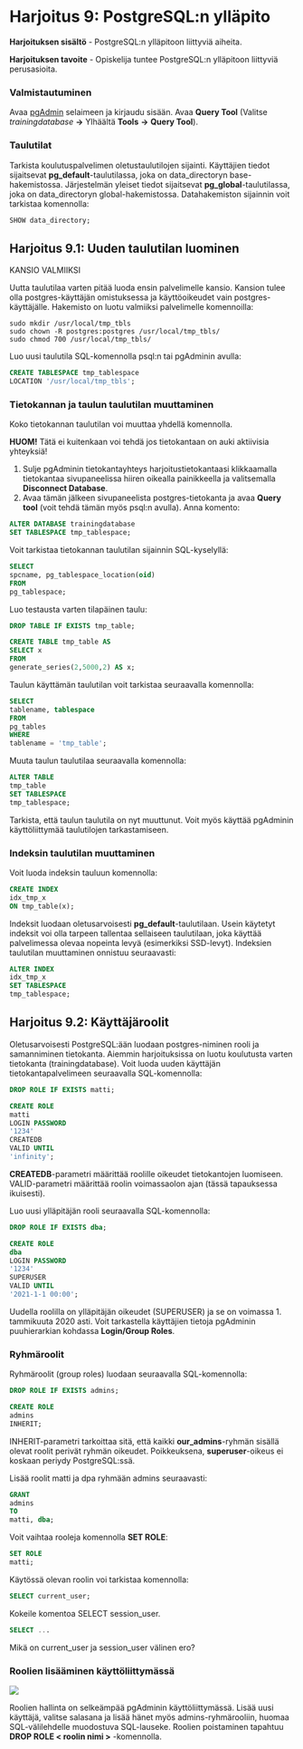 # Harjoitus 9: PostgreSQL:n ylläpito

**Harjoituksen sisältö** - PostgreSQL:n ylläpitoon liittyviä aiheita.

**Harjoituksen tavoite** - Opiskelija tuntee PostgreSQL:n ylläpitoon liittyviä perusasioita.

### Valmistautuminen

Avaa [pgAdmin](/pgadmin) selaimeen ja kirjaudu sisään.  Avaa **Query Tool** (Valitse _trainingdatabase_ **->** Ylhäältä **Tools** **->** **Query Tool**).

### Taulutilat

Tarkista koulutuspalvelimen oletustaulutilojen sijainti. Käyttäjien tiedot sijaitsevat **pg_default**-taulutilassa, joka on data_directoryn base-hakemistossa. Järjestelmän yleiset tiedot sijaitsevat **pg_global**-taulutilassa, joka on data_directoryn global-hakemistossa. Datahakemiston sijainnin voit tarkistaa komennolla:

:::code-box
```sql
SHOW data_directory;
```
:::

## Harjoitus 9.1: Uuden taulutilan luominen

:::todo
KANSIO VALMIIKSI

Uutta taulutilaa varten pitää luoda ensin palvelimelle kansio. Kansion tulee olla postgres-käyttäjän omistuksessa ja käyttöoikeudet vain postgres-käyttäjälle. Hakemisto on luotu valmiiksi palvelimelle komennoilla:

```
sudo mkdir /usr/local/tmp_tbls
sudo chown -R postgres:postgres /usr/local/tmp_tbls/
sudo chmod 700 /usr/local/tmp_tbls/
```
:::

Luo uusi taulutila SQL-komennolla psql:n tai pgAdminin avulla:

:::code-box
```sql
CREATE TABLESPACE tmp_tablespace
LOCATION '/usr/local/tmp_tbls';
```
:::

### Tietokannan ja taulun taulutilan muuttaminen

Koko tietokannan taulutilan voi muuttaa yhdellä komennolla.

:::hint-box
**HUOM!** Tätä ei kuitenkaan voi tehdä jos tietokantaan on auki aktiivisia yhteyksiä!
:::

1. Sulje pgAdminin tietokantayhteys harjoitustietokantaasi klikkaamalla tietokantaa sivupaneelissa hiiren oikealla painikkeella ja valitsemalla **Disconnect Database**.
2. Avaa tämän jälkeen sivupaneelista postgres-tietokanta ja avaa **Query tool** (voit tehdä tämän myös psql:n avulla). Anna komento:

:::code-box
```sql
ALTER DATABASE trainingdatabase
SET TABLESPACE tmp_tablespace;
```
:::

Voit tarkistaa tietokannan taulutilan sijainnin SQL-kyselyllä:

:::code-box
```sql
SELECT
spcname, pg_tablespace_location(oid)
FROM
pg_tablespace;
```
:::

Luo testausta varten tilapäinen taulu:

:::code-box
```sql
DROP TABLE IF EXISTS tmp_table;

CREATE TABLE tmp_table AS
SELECT x
FROM
generate_series(2,5000,2) AS x;
```
:::

Taulun käyttämän taulutilan voit tarkistaa seuraavalla komennolla:

:::code-box
```sql
SELECT
tablename, tablespace
FROM
pg_tables
WHERE
tablename = 'tmp_table';
```
:::

Muuta taulun taulutilaa seuraavalla komennolla:

:::code-box
```sql
ALTER TABLE
tmp_table
SET TABLESPACE
tmp_tablespace;
```
:::

Tarkista, että taulun taulutila on nyt muuttunut. Voit myös käyttää pgAdminin käyttöliittymää taulutilojen tarkastamiseen.

### Indeksin taulutilan muuttaminen

Voit luoda indeksin tauluun komennolla:

:::code-box
```sql
CREATE INDEX
idx_tmp_x
ON tmp_table(x);
```
:::

Indeksit luodaan oletusarvoisesti **pg_default**-taulutilaan. Usein käytetyt indeksit voi olla tarpeen tallentaa sellaiseen taulutilaan, joka käyttää palvelimessa olevaa nopeinta levyä (esimerkiksi SSD-levyt). Indeksien taulutilan muuttaminen onnistuu seuraavasti:

:::code-box
```sql
ALTER INDEX
idx_tmp_x
SET TABLESPACE
tmp_tablespace;
```
:::

## Harjoitus 9.2: Käyttäjäroolit

Oletusarvoisesti PostgreSQL:ään luodaan postgres-niminen rooli ja samanniminen tietokanta. Aiemmin harjoituksissa on luotu koulutusta varten tietokanta (trainingdatabase). Voit luoda uuden käyttäjän tietokantapalvelimeen seuraavalla SQL-komennolla:

:::code-box
```sql
DROP ROLE IF EXISTS matti;

CREATE ROLE
matti
LOGIN PASSWORD
'1234'
CREATEDB
VALID UNTIL
'infinity';
```
:::

**CREATEDB**-parametri määrittää roolille oikeudet tietokantojen luomiseen. VALID-parametri määrittää roolin voimassaolon ajan (tässä tapauksessa ikuisesti).

Luo uusi ylläpitäjän rooli seuraavalla SQL-komennolla:

:::code-box
```sql
DROP ROLE IF EXISTS dba;

CREATE ROLE
dba
LOGIN PASSWORD
'1234'
SUPERUSER
VALID UNTIL
'2021-1-1 00:00';
```
:::

Uudella roolilla on ylläpitäjän oikeudet (SUPERUSER) ja se on voimassa 1. tammikuuta 2020 asti.
Voit tarkastella käyttäjien tietoja pgAdminin puuhierarkian kohdassa **Login/Group Roles**.

### Ryhmäroolit

Ryhmäroolit (group roles) luodaan seuraavalla SQL-komennolla:

:::code-box
```sql
DROP ROLE IF EXISTS admins;

CREATE ROLE
admins
INHERIT;
```
:::

INHERIT-parametri tarkoittaa sitä, että kaikki **our_admins**-ryhmän sisällä olevat roolit perivät ryhmän oikeudet. Poikkeuksena, **superuser**-oikeus ei koskaan periydy PostgreSQL:ssä.

Lisää roolit matti ja dpa ryhmään admins seuraavasti:

:::code-box
```sql
GRANT
admins
TO
matti, dba;
```
:::

Voit vaihtaa rooleja komennolla **SET ROLE**:

:::code-box
```sql
SET ROLE
matti;
```
:::

Käytössä olevan roolin voi tarkistaa komennolla:

::: code-box
```sql
SELECT current_user;
```
:::

Kokeile komentoa SELECT session_user.

:::code-box
```sql
SELECT ...
```
:::

:::hint-box
Mikä on current_user ja session_user välinen ero?
:::

### Roolien lisääminen käyttöliittymässä

![](img/pgadminrooli.png)

Roolien hallinta on selkeämpää pgAdminin käyttöliittymässä. Lisää uusi käyttäjä, valitse salasana ja lisää hänet myös admins-ryhmärooliin, huomaa SQL-välilehdelle muodostuva SQL-lauseke. Roolien poistaminen tapahtuu **DROP ROLE < roolin nimi >** -komennolla.
